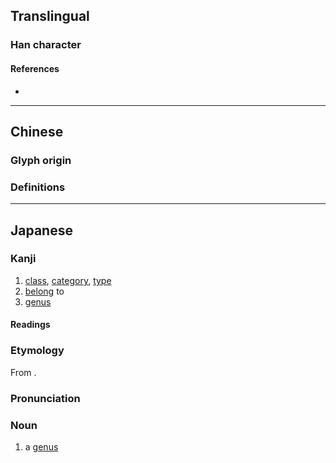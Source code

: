 {{also|屬}}
{{character info}}
==Translingual==

===Han character===
{{Han char|rn=44|rad=尸|as=09|sn=12|four=|canj=SHLB|ids=⿸尸禹}}

====References====
* {{Han ref|kx=0303.050|dkj=07754|dj=0600.230|hdz=20978.120|uh=5C5E|ud=23646}}

----

==Chinese==

===Glyph origin===
{{Han etyl}}

===Definitions===
{{zh-see|屬}}

----

==Japanese==
{{ja-kanji forms|属|屬}}

===Kanji===
{{ja-kanji|grade=5|rs=尸09|kyu=屬}}

# [[class]], [[category]], [[type]]
# [[belong]] to
# [[genus]]

====Readings====
{{ja-readings
|goon=そく,ぞく
|kanon=しょく
|on=しゅ
|kun=やから-, つ-く, さかん
}}

===Etymology===
From {{der|ja|ltc|屬|tr=dzyowk|sort=そく'}}.

===Pronunciation===
{{ja-kanjitab|ぞく|yomi=o}}
{{ja-pron|acc=1|ぞく|y=go}}
{{swp|lang=ja}}

===Noun===
{{ja-noun|ぞく|kyu=屬}}

# {{lb|ja|taxonomy|sort=そく'}} a [[genus]]